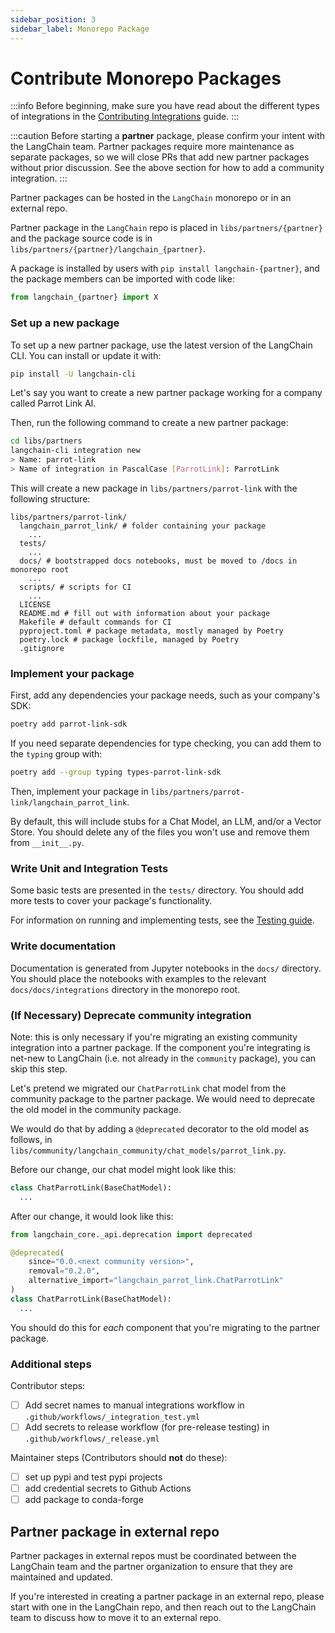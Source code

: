 ```yaml
---
sidebar_position: 3
sidebar_label: Monorepo Package
---
```


# Contribute Monorepo Packages

:::info
Before beginning, make sure you have read about the different types of integrations in the [Contributing Integrations](./index.mdx) guide.
:::

:::caution
Before starting a **partner** package, please confirm your intent with the LangChain team. Partner packages require more maintenance as separate packages, so we will close PRs that add new partner packages without prior discussion. See the above section for how to add a community integration.
:::

Partner packages can be hosted in the `LangChain` monorepo or in an external repo.

Partner package in the `LangChain` repo is placed in `libs/partners/{partner}` 
and the package source code is in `libs/partners/{partner}/langchain_{partner}`.

A package is 
installed by users with `pip install langchain-{partner}`, and the package members 
can be imported with code like:

```python
from langchain_{partner} import X
```

### Set up a new package

To set up a new partner package, use the latest version of the LangChain CLI. You can install or update it with:

```bash
pip install -U langchain-cli
```

Let's say you want to create a new partner package working for a company called Parrot Link AI.

Then, run the following command to create a new partner package:

```bash
cd libs/partners
langchain-cli integration new
> Name: parrot-link
> Name of integration in PascalCase [ParrotLink]: ParrotLink
```

This will create a new package in `libs/partners/parrot-link` with the following structure:

```
libs/partners/parrot-link/
  langchain_parrot_link/ # folder containing your package
    ...
  tests/
    ...
  docs/ # bootstrapped docs notebooks, must be moved to /docs in monorepo root
    ...
  scripts/ # scripts for CI
    ...
  LICENSE
  README.md # fill out with information about your package
  Makefile # default commands for CI
  pyproject.toml # package metadata, mostly managed by Poetry
  poetry.lock # package lockfile, managed by Poetry
  .gitignore
```

### Implement your package

First, add any dependencies your package needs, such as your company's SDK:

```bash
poetry add parrot-link-sdk
```

If you need separate dependencies for type checking, you can add them to the `typing` group with:

```bash
poetry add --group typing types-parrot-link-sdk
```

Then, implement your package in `libs/partners/parrot-link/langchain_parrot_link`.

By default, this will include stubs for a Chat Model, an LLM, and/or a Vector Store. You should delete any of the files you won't use and remove them from `__init__.py`.

### Write Unit and Integration Tests

Some basic tests are presented in the `tests/` directory. You should add more tests to cover your package's functionality.

For information on running and implementing tests, see the [Testing guide](/docs/contributing/testing/).

### Write documentation

Documentation is generated from Jupyter notebooks in the `docs/` directory. You should place the notebooks with examples
to the relevant `docs/docs/integrations` directory in the monorepo root.

### (If Necessary) Deprecate community integration

Note: this is only necessary if you're migrating an existing community integration into 
a partner package. If the component you're integrating is net-new to LangChain (i.e. 
not already in the `community` package), you can skip this step.

Let's pretend we migrated our `ChatParrotLink` chat model from the community package to 
the partner package. We would need to deprecate the old model in the community package.

We would do that by adding a `@deprecated` decorator to the old model as follows, in
`libs/community/langchain_community/chat_models/parrot_link.py`.

Before our change, our chat model might look like this:

```python
class ChatParrotLink(BaseChatModel):
  ...
```

After our change, it would look like this:

```python
from langchain_core._api.deprecation import deprecated

@deprecated(
    since="0.0.<next community version>", 
    removal="0.2.0", 
    alternative_import="langchain_parrot_link.ChatParrotLink"
)
class ChatParrotLink(BaseChatModel):
  ...
```

You should do this for *each* component that you're migrating to the partner package.

### Additional steps

Contributor steps:

- [ ] Add secret names to manual integrations workflow in `.github/workflows/_integration_test.yml`
- [ ] Add secrets to release workflow (for pre-release testing) in `.github/workflows/_release.yml`

Maintainer steps (Contributors should **not** do these):

- [ ] set up pypi and test pypi projects
- [ ] add credential secrets to Github Actions
- [ ] add package to conda-forge

## Partner package in external repo

Partner packages in external repos must be coordinated between the LangChain team and
the partner organization to ensure that they are maintained and updated.

If you're interested in creating a partner package in an external repo, please start
with one in the LangChain repo, and then reach out to the LangChain team to discuss
how to move it to an external repo.
